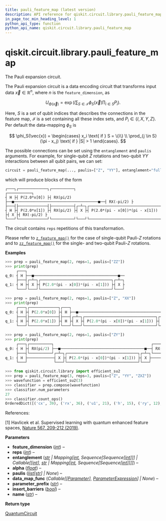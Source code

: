 ```yaml
---
title: pauli_feature_map (latest version)
description: API reference for qiskit.circuit.library.pauli_feature_map in the latest version of qiskit
in_page_toc_min_heading_level: 1
python_api_type: function
python_api_name: qiskit.circuit.library.pauli_feature_map
---
```


<span id="qiskit-circuit-library-pauli-feature-map" />

# qiskit.circuit.library.pauli\_feature\_map

<Function id="qiskit.circuit.library.pauli_feature_map" isDedicatedPage={true} github="https://github.com/Qiskit/qiskit/tree/stable/2.1/qiskit/circuit/library/data_preparation/pauli_feature_map.py#L43-L167" signature="qiskit.circuit.library.pauli_feature_map(feature_dimension, reps=2, entanglement='full', alpha=2.0, paulis=None, data_map_func=None, parameter_prefix='x', insert_barriers=False, name='PauliFeatureMap')">
  The Pauli expansion circuit.

  The Pauli expansion circuit is a data encoding circuit that transforms input data $\vec{x} \in \mathbb{R}^n$, where $n$ is the `feature_dimension`, as

$$
U_{\Phi(\vec{x})}=\exp\left(i\sum_{S \in \mathcal{I}}
\phi_S(\vec{x})\prod_{i\in S} P_i\right).
$$

  Here, $S$ is a set of qubit indices that describes the connections in the feature map, $\mathcal{I}$ is a set containing all these index sets, and $P_i \in \{I, X, Y, Z\}$. Per default the data-mapping $\phi_S$ is

$$
\phi_S(\vec{x}) = \begin{cases}
x_i \text{ if } S = \{i\} \\
\prod_{j \in S} (\pi - x_j) \text{ if } |S| > 1
\end{cases}.
$$

  The possible connections can be set using the `entanglement` and `paulis` arguments. For example, for single-qubit $Z$ rotations and two-qubit $YY$ interactions between all qubit pairs, we can set:

  ```python
  circuit = pauli_feature_map(..., paulis=["Z", "YY"], entanglement="full")
  ```

  which will produce blocks of the form

  ```text
  ┌───┐┌─────────────┐┌──────────┐                                            ┌───────────┐
  ┤ H ├┤ P(2.0*x[0]) ├┤ RX(pi/2) ├──■──────────────────────────────────────■──┤ RX(-pi/2) ├
  ├───┤├─────────────┤├──────────┤┌─┴─┐┌────────────────────────────────┐┌─┴─┐├───────────┤
  ┤ H ├┤ P(2.0*x[1]) ├┤ RX(pi/2) ├┤ X ├┤ P(2.0*(pi - x[0])*(pi - x[1])) ├┤ X ├┤ RX(-pi/2) ├
  └───┘└─────────────┘└──────────┘└───┘└────────────────────────────────┘└───┘└───────────┘
  ```

  The circuit contains `reps` repetitions of this transformation.

  Please refer to [`z_feature_map()`](qiskit.circuit.library.z_feature_map "qiskit.circuit.library.z_feature_map") for the case of single-qubit Pauli-$Z$ rotations and to [`zz_feature_map()`](qiskit.circuit.library.zz_feature_map "qiskit.circuit.library.zz_feature_map") for the single- and two-qubit Pauli-$Z$ rotations.

  **Examples**

  ```python
  >>> prep = pauli_feature_map(2, reps=1, paulis=["ZZ"])
  >>> print(prep)
       ┌───┐
  q_0: ┤ H ├──■──────────────────────────────────────■──
       ├───┤┌─┴─┐┌────────────────────────────────┐┌─┴─┐
  q_1: ┤ H ├┤ X ├┤ P(2.0*(pi - x[0])*(pi - x[1])) ├┤ X ├
       └───┘└───┘└────────────────────────────────┘└───┘
  ```

  ```python
  >>> prep = pauli_feature_map(2, reps=1, paulis=["Z", "XX"])
  >>> print(prep)
       ┌───┐┌─────────────┐┌───┐                                            ┌───┐
  q_0: ┤ H ├┤ P(2.0*x[0]) ├┤ H ├──■──────────────────────────────────────■──┤ H ├
       ├───┤├─────────────┤├───┤┌─┴─┐┌────────────────────────────────┐┌─┴─┐├───┤
  q_1: ┤ H ├┤ P(2.0*x[1]) ├┤ H ├┤ X ├┤ P(2.0*(pi - x[0])*(pi - x[1])) ├┤ X ├┤ H ├
       └───┘└─────────────┘└───┘└───┘└────────────────────────────────┘└───┘└───┘
  ```

  ```python
  >>> prep = pauli_feature_map(2, reps=1, paulis=["ZY"])
  >>> print(prep)
       ┌───┐┌──────────┐                                            ┌───────────┐
  q_0: ┤ H ├┤ RX(pi/2) ├──■──────────────────────────────────────■──┤ RX(-pi/2) ├
       ├───┤└──────────┘┌─┴─┐┌────────────────────────────────┐┌─┴─┐└───────────┘
  q_1: ┤ H ├────────────┤ X ├┤ P(2.0*(pi - x[0])*(pi - x[1])) ├┤ X ├─────────────
       └───┘            └───┘└────────────────────────────────┘└───┘
  ```

  ```python
  >>> from qiskit.circuit.library import efficient_su2
  >>> prep = pauli_feature_map(3, reps=3, paulis=["Z", "YY", "ZXZ"])
  >>> wavefunction = efficient_su2(3)
  >>> classifier = prep.compose(wavefunction)
  >>> classifier.num_parameters
  27
  >>> classifier.count_ops()
  OrderedDict([('cx', 39), ('rx', 36), ('u1', 21), ('h', 15), ('ry', 12), ('rz', 12)])
  ```

  References:

  \[1] Havlicek et al. Supervised learning with quantum enhanced feature spaces, [Nature 567, 209-212 (2019)](https://www.nature.com/articles/s41586-019-0980-2).

  **Parameters**

  *   **feature\_dimension** ([*int*](https://docs.python.org/3/library/functions.html#int "(in Python v3.13)")) –
  *   **reps** ([*int*](https://docs.python.org/3/library/functions.html#int "(in Python v3.13)")) –
  *   **entanglement** ([*str*](https://docs.python.org/3/library/stdtypes.html#str "(in Python v3.13)") *| Mapping\[*[*int*](https://docs.python.org/3/library/functions.html#int "(in Python v3.13)")*, Sequence\[Sequence\[*[*int*](https://docs.python.org/3/library/functions.html#int "(in Python v3.13)")*]]] | Callable\[\[*[*int*](https://docs.python.org/3/library/functions.html#int "(in Python v3.13)")*],* [*str*](https://docs.python.org/3/library/stdtypes.html#str "(in Python v3.13)") *| Mapping\[*[*int*](https://docs.python.org/3/library/functions.html#int "(in Python v3.13)")*, Sequence\[Sequence\[*[*int*](https://docs.python.org/3/library/functions.html#int "(in Python v3.13)")*]]]]*) –
  *   **alpha** ([*float*](https://docs.python.org/3/library/functions.html#float "(in Python v3.13)")) –
  *   **paulis** ([*list*](https://docs.python.org/3/library/stdtypes.html#list "(in Python v3.13)")*\[*[*str*](https://docs.python.org/3/library/stdtypes.html#str "(in Python v3.13)")*] | None*) –
  *   **data\_map\_func** (*Callable\[\[*[*Parameter*](qiskit.circuit.Parameter "qiskit.circuit.Parameter")*],* [*ParameterExpression*](qiskit.circuit.ParameterExpression "qiskit.circuit.ParameterExpression")*] | None*) –
  *   **parameter\_prefix** ([*str*](https://docs.python.org/3/library/stdtypes.html#str "(in Python v3.13)")) –
  *   **insert\_barriers** ([*bool*](https://docs.python.org/3/library/functions.html#bool "(in Python v3.13)")) –
  *   **name** ([*str*](https://docs.python.org/3/library/stdtypes.html#str "(in Python v3.13)")) –

  **Return type**

  [QuantumCircuit](qiskit.circuit.QuantumCircuit "qiskit.circuit.QuantumCircuit")
</Function>

